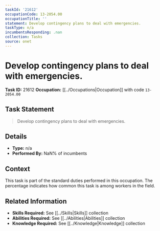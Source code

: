 ```yaml
---
taskId: '21612'
occupationCode: 13-2054.00
occupationTitle: ''
statement: Develop contingency plans to deal with emergencies.
taskType: n/a
incumbentsResponding: .nan
collection: Tasks
source: onet
---
```

# Develop contingency plans to deal with emergencies.

**Task ID:** 21612
**Occupation:** [[../Occupations|Occupation]] with code `13-2054.00`

## Task Statement

> Develop contingency plans to deal with emergencies.

## Details

- **Type:** n/a
- **Performed By:** NaN% of incumbents

## Context

This task is part of the standard duties performed in this occupation. The percentage indicates how common this task is among workers in the field.

## Related Information

- **Skills Required:** See [[../Skills|Skills]] collection
- **Abilities Required:** See [[../Abilities|Abilities]] collection
- **Knowledge Required:** See [[../Knowledge|Knowledge]] collection
